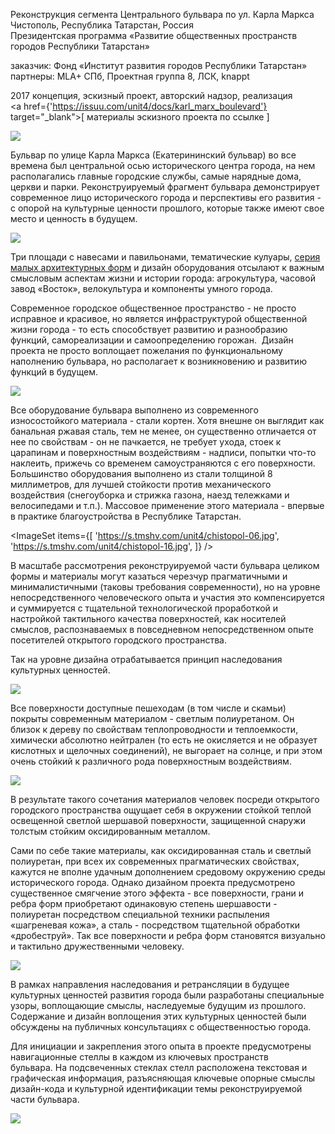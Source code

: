 

<Title>БУЛЬВАР : : ЧИСТОПОЛЬ ТАТАРСТАН ФАЗА #1</Title>

Реконструкция сегмента Центрального бульвара по ул. Карла Маркса<br/>
Чистополь, Республика Татарстан, Россия<br/>
Президентская программа «Развитие общественных пространств городов Республики Татарстан»

заказчик: Фонд «Институт развития городов Республики Татарстан»<br/>
партнеры: MLA+ СПб, Проектная группа 8, ЛСК, knappt

2017 концепция, эскизный проект, авторский надзор, реализация<br/>
<a href={'https://issuu.com/unit4/docs/karl_marx_boulevard'} target="_blank">[ материалы эскизного проекта по ссылке ]</a>


<Image src='https://s.tmshv.com/unit4/chistopol-01.jpg'/>

Бульвар по улице Карла Маркса (Екатерининский бульвар) во все времена был центральной осью исторического центра города, на нем располагались главные городские службы, самые нарядные дома, церкви и парки. Реконструируемый фрагмент бульвара демонстрирует современное лицо исторического города и перспективы его развития - с опорой на культурные ценности прошлого, которые также имеют свое место и ценность в будущем. 

<Image src='https://s.tmshv.com/unit4/chistopol-02.jpg'/>
<ImageSet
    items={[
        'https://s.tmshv.com/unit4/chistopol-04.jpg',
        'https://s.tmshv.com/unit4/chistopol-03.jpg',
    ]}
/>

Три площади с навесами и павильонами, тематические кулуары, [серия малых архитектурных форм](/repository/model_4) и дизайн оборудования отсылают к важным смысловым аспектам жизни и истории города: агрокультура, часовой завод «Восток», велокультура и компоненты умного города.

Современное городское общественное пространство - не просто исправное и красивое, но является инфраструктурой общественной жизни города - то есть способствует развитию и разнообразию функций, самореализации и самоопределению горожан. 
Дизайн проекта не просто воплощает пожелания по функциональному наполнению бульвара, но располагает к возникновению и развитию функций в будущем.

<Image src='https://s.tmshv.com/unit4/chistopol-05.jpg'/>

Все оборудование бульвара выполнено из современного износостойкого материала - стали кортен. Хотя внешне он выглядит как банальная ржавая сталь, тем не менее, он существенно отличается от нее по свойствам - он не пачкается, не требует ухода, стоек к царапинам и поверхностным воздействиям - надписи, попытки что-то наклеить, прижечь со временем самоустраняются с его поверхности. Большинство оборудования выполнено из стали толщиной 8 миллиметров, для лучшей стойкости против механического воздействия (снегоуборка и стрижка газона, наезд тележками и велосипедами и т.п.). Массовое применение этого материала - впервые в практике благоустройства в Республике Татарстан.

<ImageSet
    items={[
        'https://s.tmshv.com/unit4/chistopol-06.jpg',
        'https://s.tmshv.com/unit4/chistopol-16.jpg',
    ]}
/>

В масштабе рассмотрения реконструируемой части бульвара целиком формы и материалы могут казаться черезчур прагматичными и минималистичными (таковы требования современности), но на уровне непосредственного человеческого опыта и участия это компенсируется и суммируется с тщательной технологической проработкой и настройкой тактильного качества поверхностей, как носителей смыслов, распознаваемых в повседневном непосредственном опыте посетителей открытого городского пространства.

Так на уровне дизайна отрабатывается принцип наследования культурных ценностей.


<Image src='https://s.tmshv.com/unit4/chistopol-09.jpg'/>
<ImageSet
    items={[
        'https://s.tmshv.com/unit4/chistopol-07.jpg',
        'https://s.tmshv.com/unit4/chistopol-08.jpg',
    ]}
/>

Все поверхности доступные пешеходам (в том числе и скамьи) покрыты современным материалом - светлым полиуретаном. Он близок к дереву по свойствам теплопроводности и теплоемкости, химически абсолютно нейтрален (то есть не окисляется и не образует кислотных и щелочных соединений), не выгорает на солнце, и при этом очень стойкий к различного рода поверхностным воздействиям.


<Image src='https://s.tmshv.com/unit4/chistopol-10.jpg'/>
<ImageSet
    items={[
        'https://s.tmshv.com/unit4/chistopol-11.jpg',
        'https://s.tmshv.com/unit4/chistopol-12.jpg',
    ]}
/>

В результате такого сочетания материалов человек посреди открытого городского пространства ощущает себя в окружении стойкой теплой освещенной светлой шершавой поверхности, защищенной снаружи толстым стойким оксидированным металлом.

Сами по себе такие материалы, как оксидированная сталь и светлый полиуретан, при всех их современных прагматических свойствах, кажутся не вполне удачным дополнением средовому окружению среды исторического города. Однако дизайном проекта предусмотрено существенное смягчение этого эффекта - все поверхности, грани и ребра форм приобретают одинаковую степень шершавости - полиуретан посредством специальной техники распыления «шагреневая кожа», а сталь - посредством тщательной обработки «дробеструй». Так все поверхности и ребра форм становятся визуально и тактильно дружественными человеку.

<Image src='https://s.tmshv.com/unit4/chistopol-14.jpg'/>

В рамках направления наследования и ретрансляции в будущее культурных ценностей развития города были разработаны специальные узоры, воплощающие смыслы, наследуемые будущим из прошлого. Содержание и дизайн воплощения этих культурных ценностей были обсуждены на публичных консультациях с общественностью города. 

Для инициации и закрепления этого опыта в проекте предусмотрены навигационные стеллы в каждом из ключевых пространств бульвара. На подсвеченных стеклах стелл расположена текстовая и графическая информация, разъясняющая ключевые опорные смыслы дизайн-кода и культурной идентификации темы реконструируемой части бульвара.

<Image src='https://s.tmshv.com/unit4/chistopol-15.jpg'/>